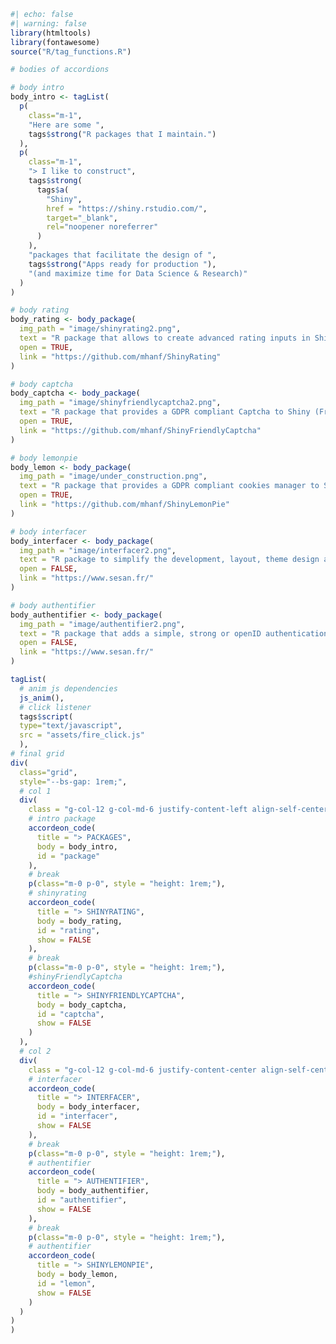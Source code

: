 
```r
#| echo: false
#| warning: false
library(htmltools)
library(fontawesome)
source("R/tag_functions.R")

# bodies of accordions

# body intro
body_intro <- tagList(
  p(
    class="m-1",
    "Here are some ",
    tags$strong("R packages that I maintain.")
  ),
  p(
    class="m-1",
    "> I like to construct",
    tags$strong(
      tags$a(
        "Shiny",
        href = "https://shiny.rstudio.com/",
        target="_blank",
        rel="noopener noreferrer"
      )
    ),
    "packages that facilitate the design of ",
    tags$strong("Apps ready for production "),
    "(and maximize time for Data Science & Research)"
  )
)

# body rating
body_rating <- body_package(
  img_path = "image/shinyrating2.png",
  text = "R package that allows to create advanced rating inputs in Shiny", 
  open = TRUE,
  link = "https://github.com/mhanf/ShinyRating"
)

# body captcha
body_captcha <- body_package(
  img_path = "image/shinyfriendlycaptcha2.png",
  text = "R package that provides a GDPR compliant Captcha to Shiny (Friendly Captcha)", 
  open = TRUE,
  link = "https://github.com/mhanf/ShinyFriendlyCaptcha"
)

# body lemonpie
body_lemon <- body_package(
  img_path = "image/under_construction.png",
  text = "R package that provides a GDPR compliant cookies manager to Shiny (tarteaucitron)", 
  open = TRUE,
  link = "https://github.com/mhanf/ShinyLemonPie"
)

# body interfacer
body_interfacer <- body_package(
  img_path = "image/interfacer2.png",
  text = "R package to simplify the development, layout, theme design and deployment of complex web forms using Shiny", 
  open = FALSE,
  link = "https://www.sesan.fr/"
)

# body authentifier
body_authentifier <- body_package(
  img_path = "image/authentifier2.png",
  text = "R package that adds a simple, strong or openID authentication layer as well as a user account management toolbar to Shiny apps.", 
  open = FALSE,
  link = "https://www.sesan.fr/"
)

tagList(
  # anim js dependencies
  js_anim(),
  # click listener
  tags$script(
  type="text/javascript",
  src = "assets/fire_click.js"
  ),
# final grid
div(
  class="grid",
  style="--bs-gap: 1rem;",
  # col 1
  div(
    class = "g-col-12 g-col-md-6 justify-content-left align-self-center g-start-1 g-start-md-1",
    # intro package
    accordeon_code(
      title = "> PACKAGES",
      body = body_intro,
      id = "package"
    ),
    # break
    p(class="m-0 p-0", style = "height: 1rem;"),
    # shinyrating
    accordeon_code(
      title = "> SHINYRATING",
      body = body_rating,
      id = "rating",
      show = FALSE
    ),
    # break
    p(class="m-0 p-0", style = "height: 1rem;"),
    #shinyFriendlyCaptcha
    accordeon_code(
      title = "> SHINYFRIENDLYCAPTCHA",
      body = body_captcha,
      id = "captcha",
      show = FALSE
    )
  ),
  # col 2
  div(
    class = "g-col-12 g-col-md-6 justify-content-center align-self-center g-start-1 g-start-md-7",
    # interfacer
    accordeon_code(
      title = "> INTERFACER",
      body = body_interfacer,
      id = "interfacer",
      show = FALSE
    ),
    # break
    p(class="m-0 p-0", style = "height: 1rem;"),
    # authentifier
    accordeon_code(
      title = "> AUTHENTIFIER",
      body = body_authentifier,
      id = "authentifier",
      show = FALSE
    ),
    # break
    p(class="m-0 p-0", style = "height: 1rem;"),
    # authentifier
    accordeon_code(
      title = "> SHINYLEMONPIE",
      body = body_lemon,
      id = "lemon",
      show = FALSE
    )
  )
)
)
```

